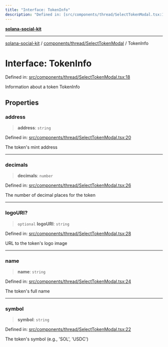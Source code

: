 ```yaml
---
title: "Interface: TokenInfo"
description: "Defined in: [src/components/thread/SelectTokenModal.tsx:18](https://github.com/SendArcade/solana-social-starter/blob/bd4b3556b8f469c27ebb06f4df65b3a36b43ba3b/src/components/thread/SelectTokenModal.tsx#L18)"
---
```


[**solana-social-kit**](../../../../README.mdx)

***

[solana-social-kit](../../../../README.mdx) / [components/thread/SelectTokenModal](../README.mdx) / TokenInfo

# Interface: TokenInfo

Defined in: [src/components/thread/SelectTokenModal.tsx:18](https://github.com/SendArcade/solana-social-starter/blob/bd4b3556b8f469c27ebb06f4df65b3a36b43ba3b/src/components/thread/SelectTokenModal.tsx#L18)

Information about a token
 TokenInfo

## Properties

### address

> **address**: `string`

Defined in: [src/components/thread/SelectTokenModal.tsx:20](https://github.com/SendArcade/solana-social-starter/blob/bd4b3556b8f469c27ebb06f4df65b3a36b43ba3b/src/components/thread/SelectTokenModal.tsx#L20)

The token's mint address

***

### decimals

> **decimals**: `number`

Defined in: [src/components/thread/SelectTokenModal.tsx:26](https://github.com/SendArcade/solana-social-starter/blob/bd4b3556b8f469c27ebb06f4df65b3a36b43ba3b/src/components/thread/SelectTokenModal.tsx#L26)

The number of decimal places for the token

***

### logoURI?

> `optional` **logoURI**: `string`

Defined in: [src/components/thread/SelectTokenModal.tsx:28](https://github.com/SendArcade/solana-social-starter/blob/bd4b3556b8f469c27ebb06f4df65b3a36b43ba3b/src/components/thread/SelectTokenModal.tsx#L28)

URL to the token's logo image

***

### name

> **name**: `string`

Defined in: [src/components/thread/SelectTokenModal.tsx:24](https://github.com/SendArcade/solana-social-starter/blob/bd4b3556b8f469c27ebb06f4df65b3a36b43ba3b/src/components/thread/SelectTokenModal.tsx#L24)

The token's full name

***

### symbol

> **symbol**: `string`

Defined in: [src/components/thread/SelectTokenModal.tsx:22](https://github.com/SendArcade/solana-social-starter/blob/bd4b3556b8f469c27ebb06f4df65b3a36b43ba3b/src/components/thread/SelectTokenModal.tsx#L22)

The token's symbol (e.g., 'SOL', 'USDC')
